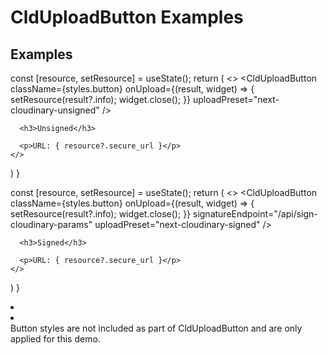 



<Head>
  <title>CldUploadButton Examples - Next Cloudinary</title>
  <meta name="og:title" content="CldUploadButton Examples - Next Cloudinary" />
  <meta name="og:url" content={`https://next-cloudinary.spacejelly.dev/components/clduploadbutton/examples`} />
</Head>

<OgImage
  title="CldUploadButton Examples"
  twitterTitle="CldUploadButton Examples"
/>

# CldUploadButton Examples

## Examples

  const [resource, setResource] = useState();
  return (
    <>
      <CldUploadButton
        className={styles.button}
        onUpload={(result, widget) => {
          setResource(result?.info);
          widget.close();
        }}
        uploadPreset="next-cloudinary-unsigned"
      />

      <h3>Unsigned</h3>

      <p>URL: { resource?.secure_url }</p>
    </>
  )
}

  const [resource, setResource] = useState();
  return (
    <>
      <CldUploadButton
        className={styles.button}
        onUpload={(result, widget) => {
          setResource(result?.info);
          widget.close();
        }}
        signatureEndpoint="/api/sign-cloudinary-params"
        uploadPreset="next-cloudinary-signed"
      />

      <h3>Signed</h3>

      <p>URL: { resource?.secure_url }</p>
    </>
  )
}

<ImageGrid>
  <li>
    <UnsignedUpload />
  </li>
  <li>
    <SignedUpload />
  </li>
</ImageGrid>

<Callout emoji={false}>
  Button styles are not included as part of CldUploadButton and are only applied for this demo.
</Callout>